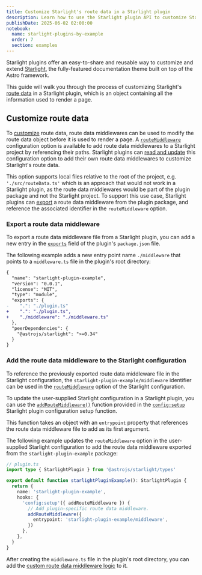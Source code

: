 ```yaml
---
title: Customize Starlight's route data in a Starlight plugin
description: Learn how to use the Starlight plugin API to customize Starlight's route data containing all the information used to render a page.
publishDate: 2025-06-02 02:00:00
notebook:
  name: starlight-plugins-by-example
  order: 7
  section: examples
---
```


Starlight plugins offer an easy-to-share and reusable way to customize and extend [Starlight](https://starlight.astro.build/), the fully-featured documentation theme built on top of the Astro framework.

This guide will walk you through the process of customizing Starlight's [route data](https://starlight.astro.build/guides/route-data/) in a Starlight plugin, which is an object containing all the information used to render a page.


<Prerequisites />

## Customize route data

To [customize](https://starlight.astro.build/guides/route-data/#how-to-customize-route-data) route data, route data middlewares can be used to modify the route data object before it is used to render a page.
A [`routeMiddleware`](https://starlight.astro.build/reference/configuration/#routemiddleware) configuration option is available to add route data middlewares to a Starlight project by referencing their paths.
Starlight plugins can [read and update](/notes/starlight-plugin-read-and-update-starlight-configuration) this configuration option to add their own route data middlewares to customize Starlight's route data.

This option supports local files relative to the root of the project, e.g. `'./src/routeData.ts'` which is an approach that would not work in a Starlight plugin, as the route data middlewares would be part of the plugin package and not the Starlight project.
To support this use case, Starlight plugins can [export](https://nodejs.org/api/packages.html#package-entry-points) a route data middleware from the plugin package, and reference the associated identifier in the `routeMiddleware` option.

### Export a route data middleware

To export a route data middleware file from a Starlight plugin, you can add a new entry in the [`exports`](https://nodejs.org/api/packages.html#exports) field of the plugin's `package.json` file.

The following example adds a new entry point name `./middleware` that points to a `middleware.ts` file in the plugin's root directory:

```diff lang=json title="package.json" /"starlight-plugin-example"/
{
  "name": "starlight-plugin-example",
  "version": "0.0.1",
  "license": "MIT",
  "type": "module",
  "exports": {
-    ".": "./plugin.ts"
+    ".": "./plugin.ts",
+    "./middleware": "./middleware.ts"
  },
  "peerDependencies": {
    "@astrojs/starlight": ">=0.34"
  }
}
```

### Add the route data middleware to the Starlight configuration

To reference the previously exported route data middleware file in the Starlight configuration, the `starlight-plugin-example/middleware` identifier can be used in the [`routeMiddleware`](https://starlight.astro.build/reference/configuration/#routemiddleware) option of the Starlight configuration.

To update the user-supplied Starlight configuration in a Starlight plugin, you can use the [`addRouteMiddleware()`](https://starlight.astro.build/reference/plugins/#addroutemiddleware) function provided in the [`config:setup`](https://starlight.astro.build/reference/plugins/#configsetup) Starlight plugin configuration setup function.

This function takes an object with an `entrypoint` property that references the route data middleware file to add as its first argument.

The following example updates the `routeMiddleware` option in the user-supplied Starlight configuration to add the route data middleware exported from the `starlight-plugin-example` package:

```ts / (addRouteMiddleware) /  {10-12}
// plugin.ts
import type { StarlightPlugin } from '@astrojs/starlight/types'

export default function starlightPluginExample(): StarlightPlugin {
  return {
    name: 'starlight-plugin-example',
    hooks: {
      'config:setup'({ addRouteMiddleware }) {
        // Add plugin-specific route data middleware.
        addRouteMiddleware({
          entrypoint: 'starlight-plugin-example/middleware',
        })
      },
    },
  }
}
```

After creating the `middleware.ts` file in the plugin's root directory, you can add the [custom route data middleware logic](https://starlight.astro.build/guides/route-data/#how-to-customize-route-data) to it.


<Outro />
